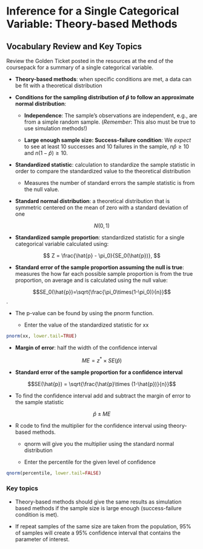 # Inference for a Single Categorical Variable: Theory-based Methods

## Vocabulary Review and Key Topics

Review the Golden Ticket posted in the resources at the end of the coursepack for a summary of a single categorical variable.

* **Theory-based methods**: when specific conditions are met, a data can be fit with a theoretical distribution

* **Conditions for the sampling distribution of $\hat{p}$ to follow an approximate normal distribution**:

    * **Independence**: The sample’s observations are independent, e.g., are from a simple random sample. (*Remember*: This also must be true to use simulation methods!)

     * **Large enough sample size: Success-failure condition**: We *expect* to see at least 10 successes and 10 failures in the sample, $n\hat{p}≥10$  and $n(1-\hat{p})≥10$.

* **Standardized statistic**: calculation to standardize the sample statistic in order to compare the standardized value to the theoretical distribution

    * Measures the number of standard errors the sample statistic is from the null value.

* **Standard normal distribution**: a theoretical distribution that is symmetric centered on the mean of zero with a standard deviation of one

$$N(0,1)$$

* **Standardized sample proportion**: standardized statistic for a single categorical variable calculated using:

$$
Z = \frac{\hat{p} - \pi_0}{SE_0(\hat{p})},
$$

* **Standard error of the sample proportion assuming the null is true**: measures the how far each possible sample proportion is from the true proportion, on average and is calculated using the null value:

$$SE_0(\hat{p})=\sqrt{\frac{\pi_0\times(1-\pi_0)}{n}}$$.

* The p-value can be found by using the pnorm function.

    * Enter the value of the standardized statistic for xx
    
```r
pnorm(xx, lower.tail=TRUE)
```


* **Margin of error**: half the width of the confidence interval

$$ME = z^* \times SE(\hat{p})$$
    
* **Standard error of the sample proportion for a confidence interval**

$$SE(\hat{p}) = \sqrt{\frac{\hat{p}\times (1-\hat{p})}{n}}$$

* To find the confidence interval add and subtract the margin of error to the sample statistic

$$\hat{p} \pm ME$$

* R code to find the multiplier for the confidence interval using theory-based methods.

    * qnorm will give you the multiplier using the standard normal distribution
    
    * Enter the percentile for the given level of confidence

```r
qnorm(percentile, lower.tail=FALSE)
```

    
### Key topics

* Theory-based methods should give the same results as simulation based methods if the sample size is large enough (success-failure condition is met).

* If repeat samples of the same size are taken from the population, 95\% of samples will create a 95\% confidence interval that contains the parameter of interest.



\newpage
